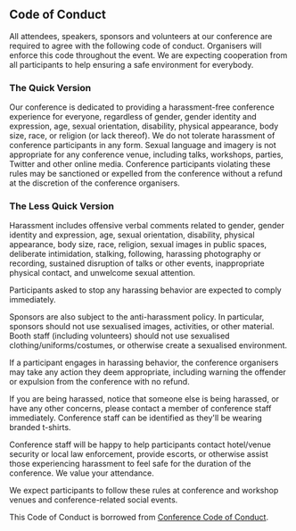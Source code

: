 
<Card>

## Code of Conduct

All attendees, speakers, sponsors and volunteers at our conference are required to agree with the following code of conduct. Organisers will enforce this code throughout the event. We are expecting cooperation from all participants to help ensuring a safe environment for everybody.

### The Quick Version

Our conference is dedicated to providing a harassment-free conference experience for everyone, regardless of gender, gender identity and expression, age, sexual orientation, disability, physical appearance, body size, race, or religion (or lack thereof). We do not tolerate harassment of conference participants in any form. Sexual language and imagery is not appropriate for any conference venue, including talks, workshops, parties, Twitter and other online media. Conference participants violating these rules may be sanctioned or expelled from the conference without a refund at the discretion of the conference organisers.

### The Less Quick Version

Harassment includes offensive verbal comments related to gender, gender identity and expression, age, sexual orientation, disability, physical appearance, body size, race, religion, sexual images in public spaces, deliberate intimidation, stalking, following, harassing photography or recording, sustained disruption of talks or other events, inappropriate physical contact, and unwelcome sexual attention.

Participants asked to stop any harassing behavior are expected to comply immediately.

Sponsors are also subject to the anti-harassment policy. In particular, sponsors should not use sexualised images, activities, or other material. Booth staff (including volunteers) should not use sexualised clothing/uniforms/costumes, or otherwise create a sexualised environment.

If a participant engages in harassing behavior, the conference organisers may take any action they deem appropriate, including warning the offender or expulsion from the conference with no refund.

If you are being harassed, notice that someone else is being harassed, or have any other concerns, please contact a member of conference staff immediately. Conference staff can be identified as they'll be wearing branded t-shirts.

Conference staff will be happy to help participants contact hotel/venue security or local law enforcement, provide escorts, or otherwise assist those experiencing harassment to feel safe for the duration of the conference. We value your attendance.

We expect participants to follow these rules at conference and workshop venues and conference-related social events.

This Code of Conduct is borrowed from [Conference Code of Conduct](http://confcodeofconduct.com/).

</Card>
